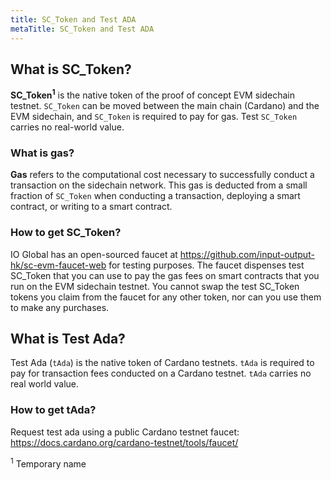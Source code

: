 ```yaml
---
title: SC_Token and Test ADA
metaTitle: SC_Token and Test ADA
---
```


## What is SC_Token?

**SC_Token<sup>1</sup>** is the native token of the proof of concept EVM sidechain testnet. `SC_Token` can be moved between the main chain (Cardano) and the EVM sidechain, and `SC_Token` is required to pay for gas. Test `SC_Token` carries no real-world value.

### What is gas?

**Gas** refers to the computational cost necessary to successfully conduct a transaction on the sidechain network. This gas is deducted from a small fraction of `SC_Token` when conducting a transaction, deploying a smart contract, or writing to a smart contract.

### How to get SC_Token?

IO Global has an open-sourced faucet at https://github.com/input-output-hk/sc-evm-faucet-web for testing purposes. The faucet dispenses test SC_Token that you can use to pay the gas fees on smart contracts that you run on the EVM sidechain testnet. You cannot swap the test SC_Token tokens you claim from the faucet for any other token, nor can you use them to make any purchases. 

## What is Test Ada?

Test Ada (`tAda`) is the native token of Cardano testnets. `tAda` is required to pay for transaction fees conducted on a Cardano testnet. `tAda` carries no real world value.

### How to get tAda? 

Request test ada using a public Cardano testnet faucet: https://docs.cardano.org/cardano-testnet/tools/faucet/
  
<sup>1</sup> Temporary name